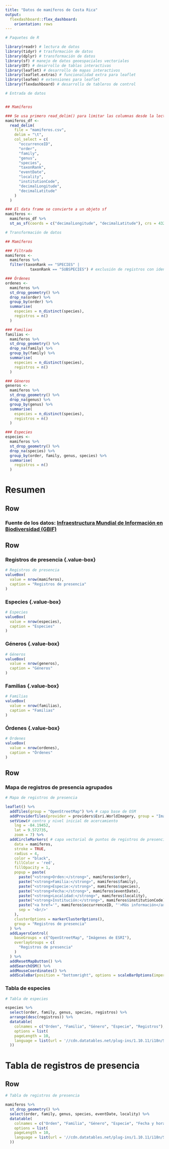 ```yaml
---
title: "Datos de mamíferos de Costa Rica"
output: 
  flexdashboard::flex_dashboard:
    orientation: rows
---
```


```r
# Paquetes de R

library(readr) # lectura de datos
library(tidyr) # trasformación de datos
library(dplyr) # transformación de datos
library(sf) # manejo de datos geoespaciales vectoriales
library(DT) # desarrollo de tablas interactivas
library(leaflet) # desarrollo de mapas interactivos
library(leaflet.extras) # funcionalidad extra para leaflet
library(leafem) # extensiones para leaflet
library(flexdashboard) # desarrollo de tableros de control
```

```r
# Entrada de datos


## Mamíferos

### Se usa primero read_delim() para limitar las columnas desde la lectura del archivo
mamiferos_df <-
  read_delim(
    file = "mamiferos.csv",
    delim = "\t",
    col_select = c(
      "occurrenceID",
      "order",
      "family",
      "genus",
      "species",
      "taxonRank",
      "eventDate",
      "locality",
      "institutionCode",
      "decimalLongitude",
      "decimalLatitude"
    )
  )

### El data frame se convierte a un objeto sf
mamiferos <-
  mamiferos_df %>%
  st_as_sf(coords = c("decimalLongitude", "decimalLatitude"), crs = 4326)
```

```r
# Transformación de datos

## Mamíferos

### Filtrado
mamiferos <-
  mamiferos %>%
  filter(taxonRank == "SPECIES" |
           taxonRank == "SUBSPECIES") # exclusión de registros con identificación superior a especie

### Órdenes
ordenes <-
  mamiferos %>%
  st_drop_geometry() %>%
  drop_na(order) %>%
  group_by(order) %>%
  summarise(
    especies = n_distinct(species),
    registros = n()
  )

### Familias
familias <-
  mamiferos %>%
  st_drop_geometry() %>%
  drop_na(family) %>%
  group_by(family) %>%
  summarise(
    especies = n_distinct(species),
    registros = n()
  )

### Géneros
generos <-
  mamiferos %>%
  st_drop_geometry() %>%
  drop_na(genus) %>%
  group_by(genus) %>%
  summarise(
    especies = n_distinct(species),
    registros = n()
  )

### Especies
especies <-
  mamiferos %>%
  st_drop_geometry() %>%
  drop_na(species) %>%
  group_by(order, family, genus, species) %>%
  summarise(
    registros = n()
  )
```

Resumen
=======================================================================

Row {data-height=10}
-----------------------------------------------------------------------
### **Fuente de los datos: [Infraestructura Mundial de Información en Biodiversidad (GBIF)](https://www.gbif.org/occurrence/download/0365837-210914110416597)**

Row {data-height=140}
-----------------------------------------------------------------------

### Registros de presencia {.value-box} {data-width=200}
```r
# Registros de presencia
valueBox(
  value = nrow(mamiferos), 
  caption = "Registros de presencia"
)
```

### Especies {.value-box} {data-width=200}
```r
# Especies
valueBox(
  value = nrow(especies), 
  caption = "Especies"
)
```

### Géneros {.value-box} {data-width=200}
```r
# Géneros
valueBox(
  value = nrow(generos), 
  caption = "Géneros"
)
```

### Familias {.value-box} {data-width=200}
```r
# Familias
valueBox(
  value = nrow(familias), 
  caption = "Familias"
)
```

### Órdenes {.value-box} {data-width=200}
```r
# Órdenes
valueBox(
  value = nrow(ordenes), 
  caption = "Órdenes"
)
```

Row {data-height=850}
-----------------------------------------------------------------------

### Mapa de registros de presencia agrupados {data-width=500}

```r
# Mapa de registros de presencia

leaflet() %>%
  addTiles(group = "OpenStreetMap") %>% # capa base de OSM
  addProviderTiles(provider = providers$Esri.WorldImagery, group = "Imágenes de ESRI") %>%
  setView(# centro y nivel inicial de acercamiento
    lng = -84.19452,
    lat = 9.572735,
    zoom = 7) %>%  
  addCircleMarkers( # capa vectorial de puntos de registros de presencia
    data = mamiferos,
    stroke = TRUE,
    radius = 4,
    color = "black",
    fillColor = 'red',
    fillOpacity = 1,
    popup = paste(
      paste("<strong>Orden:</strong>", mamiferos$order),
      paste("<strong>Familia:</strong>", mamiferos$family),
      paste("<strong>Especie:</strong>", mamiferos$species),
      paste("<strong>Fecha:</strong>", mamiferos$eventDate),
      paste("<strong>Localidad:</strong>", mamiferos$locality),
      paste("<strong>Institución:</strong>", mamiferos$institutionCode),
      paste("<a href='", mamiferos$occurrenceID, "'>Más información</a>"),
      sep = '<br/>'
    ),
    clusterOptions = markerClusterOptions(),
    group = "Registros de presencia"
  ) %>%
  addLayersControl(
    baseGroups = c("OpenStreetMap", "Imágenes de ESRI"),
    overlayGroups = c(
      "Registros de presencia"
    )
  ) %>%
  addResetMapButton() %>%
  addSearchOSM() %>%
  addMouseCoordinates() %>%
  addScaleBar(position = "bottomright", options = scaleBarOptions(imperial = FALSE))
```

### Tabla de especies {data-width=500}

```r
# Tabla de especies

especies %>%
  select(order, family, genus, species, registros) %>%
  arrange(desc(registros)) %>%
  datatable(
    colnames = c("Orden", "Familia", "Género", "Especie", "Registros"),
    options = list(
    pageLength = 10,
    language = list(url = '//cdn.datatables.net/plug-ins/1.10.11/i18n/Spanish.json')
  ))
```

Tabla de registros de presencia
=======================================================================

Row {data-height=1000}
-----------------------------------------------------------------------

```r
# Tabla de registros de presencia

mamiferos %>%
  st_drop_geometry() %>%
  select(order, family, genus, species, eventDate, locality) %>%
  datatable(
    colnames = c("Orden", "Familia", "Género", "Especie", "Fecha y hora", "Localidad"),
    options = list(
    pageLength = 10,
    language = list(url = '//cdn.datatables.net/plug-ins/1.10.11/i18n/Spanish.json')
  ))
```